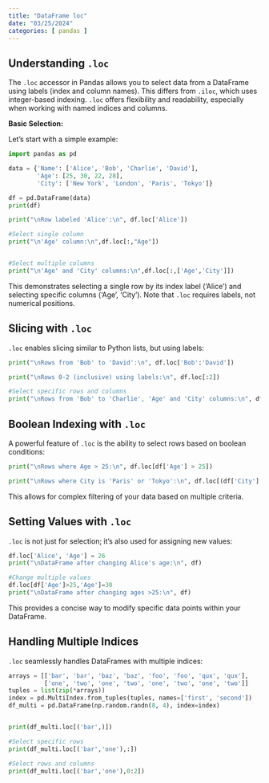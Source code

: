 ```yaml
---
title: "DataFrame loc"
date: "03/25/2024"
categories: [ pandas ]
---
```



## Understanding `.loc`

The `.loc` accessor in Pandas allows you to select data from a DataFrame using labels (index and column names). This differs from `.iloc`, which uses integer-based indexing.  `.loc` offers flexibility and readability, especially when working with named indices and columns.

**Basic Selection:**

Let's start with a simple example:

```python
import pandas as pd

data = {'Name': ['Alice', 'Bob', 'Charlie', 'David'],
        'Age': [25, 30, 22, 28],
        'City': ['New York', 'London', 'Paris', 'Tokyo']}

df = pd.DataFrame(data)
print(df)

print("\nRow labeled 'Alice':\n", df.loc['Alice'])

#Select single column
print("\n'Age' column:\n",df.loc[:,"Age"])


#Select multiple columns
print("\n'Age' and 'City' columns:\n",df.loc[:,['Age','City']])


```

This demonstrates selecting a single row by its index label ('Alice') and selecting specific columns ('Age', 'City').  Note that `.loc` requires labels, not numerical positions.


## Slicing with `.loc`

`.loc` enables slicing similar to Python lists, but using labels:

```python
print("\nRows from 'Bob' to 'David':\n", df.loc['Bob':'David'])

print("\nRows 0-2 (inclusive) using labels:\n", df.loc[:2])

#Select specific rows and columns
print("\nRows from 'Bob' to 'Charlie', 'Age' and 'City' columns:\n", df.loc['Bob':'Charlie',['Age','City']])


```


## Boolean Indexing with `.loc`

A powerful feature of `.loc` is the ability to select rows based on boolean conditions:

```python
print("\nRows where Age > 25:\n", df.loc[df['Age'] > 25])

print("\nRows where City is 'Paris' or 'Tokyo':\n", df.loc[(df['City'] == 'Paris') | (df['City'] == 'Tokyo')])
```

This allows for complex filtering of your data based on multiple criteria.


## Setting Values with `.loc`

`.loc` is not just for selection; it's also used for assigning new values:

```python
df.loc['Alice', 'Age'] = 26
print("\nDataFrame after changing Alice's age:\n", df)

#Change multiple values
df.loc[df['Age']>25,'Age']=30
print("\nDataFrame after changing ages >25:\n", df)


```

This provides a concise way to modify specific data points within your DataFrame.


##  Handling Multiple Indices

`.loc` seamlessly handles DataFrames with multiple indices:

```python
arrays = [['bar', 'bar', 'baz', 'baz', 'foo', 'foo', 'qux', 'qux'],
          ['one', 'two', 'one', 'two', 'one', 'two', 'one', 'two']]
tuples = list(zip(*arrays))
index = pd.MultiIndex.from_tuples(tuples, names=['first', 'second'])
df_multi = pd.DataFrame(np.random.randn(8, 4), index=index)


print(df_multi.loc[('bar',)])

#Select specific rows
print(df_multi.loc[('bar','one'),:])

#Select rows and columns
print(df_multi.loc[('bar','one'),0:2])
```
